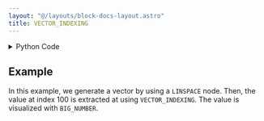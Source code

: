 ```yaml
---
layout: "@/layouts/block-docs-layout.astro"
title: VECTOR_INDEXING
---
```



<PythonDocsDisplay docstring={docstring} />

<details>
<summary>Python Code</summary>

```python
from flojoy import flojoy, Vector, Scalar


@flojoy
def VECTOR_INDEXING(
    default: Vector,
    index: int = 0,
) -> Scalar:
    """The VECTOR_INDEXING node returns the value of the vector at the requested index.

    Inputs
    ------
    v : vector
        The input vector to index.

    Parameters
    ----------
    index : int
        The index of the vector to return.

    Returns
    -------
    Scalar
        The scalar index of the input vector.
    """

    assert (
        len(default.v) > index
    ), "The index parameter must be less than the length of the Vector."
    assert index >= 0, "The index parameter must be greater than zero."
    c = default.v[index]

    return Scalar(c=c)

```

[Find this Flojoy Block on GitHub](https://github.com/flojoy-ai/blocks/blob/main/blocks/TRANSFORMERS/VECTOR_MANIPULATION/VECTOR_INDEXING/VECTOR_INDEXING.py)

</details>

## Example

<GetHelpWidget />

<AppDisplay app={app} blockName="VECTOR_INDEXING" client:visible />

In this example, we generate a vector by using a `LINSPACE` node. Then, the value at index 100 is extracted at using `VECTOR_INDEXING`. The value is visualized with `BIG_NUMBER`.
